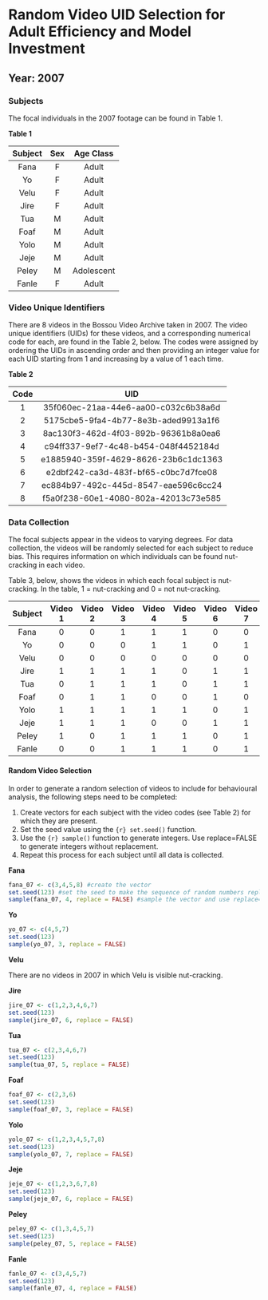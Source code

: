 # Random Video UID Selection for Adult Efficiency and Model Investment

## Year: 2007

### Subjects

The focal individuals in the 2007 footage can be found in Table 1.

**Table 1**

|Subject  | Sex | Age Class  |
|:------: |:---:| :---------:|
|Fana     |F    | Adult      |
|Yo       |F    | Adult      |
|Velu     |F    | Adult      |
|Jire     |F    | Adult      |
|Tua      |M    | Adult      |
|Foaf     |M    | Adult      |
|Yolo     |M    | Adult      |
|Jeje     |M    | Adult      |
|Peley    |M    | Adolescent |
|Fanle    |F    | Adult      |

### Video Unique Identifiers
There are 8 videos in the Bossou Video Archive taken in 2007. The video unique identifiers (UIDs) for these videos, and a corresponding numerical code for each, are found in the Table 2, below. The codes were assigned by ordering the UIDs in ascending order and then providing an integer value for each UID starting from 1 and increasing by a value of 1 each time.

**Table 2**

|Code  | UID                                  |
|:---: | :-----------------------------------:|
|1     | 35f060ec-21aa-44e6-aa00-c032c6b38a6d |
|2     | 5175cbe5-9fa4-4b77-8e3b-aded9913a1f6 |
|3     | 8ac130f3-462d-4f03-892b-96361b8a0ea6 |
|4     | c94ff337-9ef7-4c48-b454-048f4452184d |
|5     | e1885940-359f-4629-8626-23b6c1dc1363 |
|6     | e2dbf242-ca3d-483f-bf65-c0bc7d7fce08 |
|7     | ec884b97-492c-445d-8547-eae596c6cc24 |
|8     | f5a0f238-60e1-4080-802a-42013c73e585 |

### Data Collection
The focal subjects appear in the videos to varying degrees. For data collection, the videos will be randomly selected for each subject to reduce bias. This requires information on which individuals can be found nut-cracking in each video. 

Table 3, below, shows the videos in which each focal subject is nut-cracking. In the table, 1 = nut-cracking and 0 = not nut-cracking.

|Subject  | Video 1 | Video 2 | Video 3 | Video 4 | Video 5 | Video 6 | Video 7 | Video 8 |
|:------: | :------:| :------:| :------:| :------:| :------:| :------:| :------:| :------:|
|Fana     | 0       | 0       | 1       | 1       | 1       | 0       | 0       | 1       | 
|Yo       | 0       | 0       | 0       | 1       | 1       | 0       | 1       | 0       | 
|Velu     | 0       | 0       | 0       | 0       | 0       | 0       | 0       | 0       | 
|Jire     | 1       | 1       | 1       | 1       | 0       | 1       | 1       | 0       | 
|Tua      | 0       | 1       | 1       | 1       | 0       | 1       | 1       | 0       | 
|Foaf     | 0       | 1       | 1       | 0       | 0       | 1       | 0       | 0       | 
|Yolo     | 1       | 1       | 1       | 1       | 1       | 0       | 1       | 1       | 
|Jeje     | 1       | 1       | 1       | 0       | 0       | 1       | 1       | 1       | 
|Peley    | 1       | 0       | 1       | 1       | 1       | 0       | 1       | 0       | 
|Fanle    | 0       | 0       | 1       | 1       | 1       | 0       | 1       | 0       | 

#### Random Video Selection
In order to generate a random selection of videos to include for behavioural analysis, the following steps need to be completed:

1. Create vectors for each subject with the video codes (see Table 2) for which they are present.
2. Set the seed value using the ```{r} set.seed()``` function.
3. Use the ```{r} sample()``` function to generate integers. Use replace=FALSE to generate integers without replacement.
4. Repeat this process for each subject until all data is collected.

**Fana**

```r
fana_07 <- c(3,4,5,8) #create the vector
set.seed(123) #set the seed to make the sequence of random numbers replicable
sample(fana_07, 4, replace = FALSE) #sample the vector and use replace=FALSE to sample without replacement
```

**Yo**

```r
yo_07 <- c(4,5,7)
set.seed(123)
sample(yo_07, 3, replace = FALSE)
```

**Velu**

There are no videos in 2007 in which Velu is visible nut-cracking.

**Jire**

```r
jire_07 <- c(1,2,3,4,6,7)
set.seed(123)
sample(jire_07, 6, replace = FALSE)
```

**Tua**

```r
tua_07 <- c(2,3,4,6,7)
set.seed(123)
sample(tua_07, 5, replace = FALSE)
```

**Foaf**

```r
foaf_07 <- c(2,3,6)
set.seed(123)
sample(foaf_07, 3, replace = FALSE)
```

**Yolo**

```r
yolo_07 <- c(1,2,3,4,5,7,8)
set.seed(123)
sample(yolo_07, 7, replace = FALSE)
```

**Jeje**

```r
jeje_07 <- c(1,2,3,6,7,8)
set.seed(123)
sample(jeje_07, 6, replace = FALSE)
```

**Peley**

```r
peley_07 <- c(1,3,4,5,7)
set.seed(123)
sample(peley_07, 5, replace = FALSE)
```

**Fanle**

```r
fanle_07 <- c(3,4,5,7)
set.seed(123)
sample(fanle_07, 4, replace = FALSE)
```

